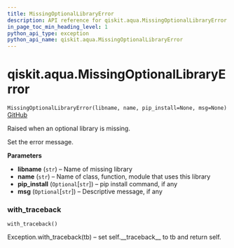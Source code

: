 ```yaml
---
title: MissingOptionalLibraryError
description: API reference for qiskit.aqua.MissingOptionalLibraryError
in_page_toc_min_heading_level: 1
python_api_type: exception
python_api_name: qiskit.aqua.MissingOptionalLibraryError
---
```


# qiskit.aqua.MissingOptionalLibraryError

<span id="qiskit.aqua.MissingOptionalLibraryError" />

`MissingOptionalLibraryError(libname, name, pip_install=None, msg=None)` [GitHub](https://github.com/qiskit-community/qiskit-aqua/tree/stable/0.9/qiskit/aqua/missing_optional_library_error.py "view source code")

Raised when an optional library is missing.

Set the error message.

**Parameters**

*   **libname** (`str`) – Name of missing library
*   **name** (`str`) – Name of class, function, module that uses this library
*   **pip\_install** (`Optional`\[`str`]) – pip install command, if any
*   **msg** (`Optional`\[`str`]) – Descriptive message, if any

### with\_traceback

<span id="qiskit.aqua.MissingOptionalLibraryError.with_traceback" />

`with_traceback()`

Exception.with\_traceback(tb) – set self.\_\_traceback\_\_ to tb and return self.

